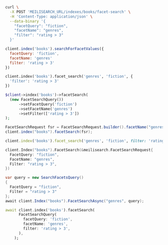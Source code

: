 <CodeGroup>

```bash cURL
curl \
  -X POST 'MEILISEARCH_URL/indexes/books/facet-search' \
  -H 'Content-Type: application/json' \
  --data-binary '{
    "facetQuery": "fiction",
    "facetName": "genres",
    "filter": "rating > 3"
  }'
```


```javascript JS
client.index('books').searchForFacetValues({
  facetQuery: 'fiction',
  facetName: 'genres'
  filter: 'rating > 3'
})
```


```python Python
client.index('books').facet_search('genres', 'fiction', {
  'filter': 'rating > 3'
})
```


```php PHP
$client->index('books')->facetSearch(
  (new FacetSearchQuery())
      ->setFacetQuery('fiction')
      ->setFacetName('genres')
      ->setFilter(['rating > 3'])
);
```


```java Java
FacetSearchRequest fsr = FacetSearchRequest.builder().facetName("genres").facetQuery("fiction").filter(new String[]{"rating > 3"}).build();
client.index("books").facetSearch(fsr);
```


```ruby Ruby
client.index('books').facet_search('genres', 'fiction', filter: 'rating > 3')
```


```go Go
client.Index("books").FacetSearch(&meilisearch.FacetSearchRequest{
  FacetQuery: "fiction",
  FacetName: "genres",
  Filter: "rating > 3",
})
```


```csharp C#
var query = new SearchFacetsQuery()
{
  FacetQuery = "fiction",
  Filter = "rating > 3"
};
await client.Index("books").FacetSearchAsync("genres", query);
```


```dart Dart
await client.index('books').facetSearch(
      FacetSearchQuery(
        facetQuery: 'fiction',
        facetName: 'genres',
        filter: 'rating > 3',
      ),
    );
```

</CodeGroup>